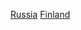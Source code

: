 {{Commonscat|Relations of Finland and Russia}}

[[Category:芬蘭雙邊關係|Russia]]
[[Category:俄羅斯雙邊關係|Finland]]